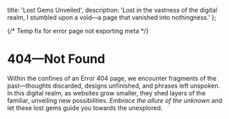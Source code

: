   title: 'Lost Gems Unveiled',
  description:
    'Lost in the vastness of the digital realm, I stumbled upon a void—a page that vanished into nothingness.'
};

{/* Temp fix for error page not exporting meta */}

<title>Lost Gems Unveiled</title>

# 404—Not Found

Within the confines of an Error 404 page, we encounter fragments of the past—thoughts discarded, designs unfinished, and phrases left unspoken. In this digital realm, as websites grow smaller, they shed layers of the familiar, unveiling new possibilities. _Embrace the allure of the unknown_ and let these lost gems guide you towards the unexplored.
